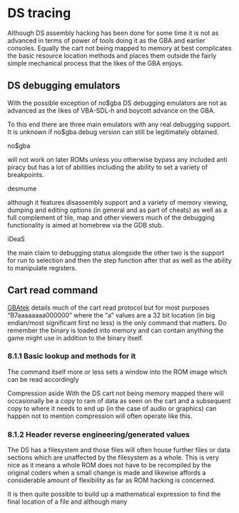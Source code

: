 # DS tracing

Although DS assembly hacking has been done for some time it is not as advanced in terms of power of tools doing it as the GBA and earlier consoles. Equally the cart not being mapped to memory at best complicates the basic resource location methods and places them outside the fairly simple mechanical process that the likes of the GBA enjoys.

## DS debugging emulators

With the possible exception of no$gba DS debugging emulators are not as advanced as the likes of VBA-SDL-h and boycott advance on the GBA.

To this end there are three main emulators with any real debugging support. It is unknown if no$gba debug version can still be legitimately obtained.

no$gba

will not work on later ROMs unless you otherwise bypass any included anti piracy but has a lot of abilities including the ability to set a variety of breakpoints.

desmume

although it features disassembly support and a variety of memory viewing, dumping and editing options (in general and as part of cheats) as well as a full complement of tile, map and other viewers much of the debugging functionality is aimed at homebrew via the GDB stub.

iDeaS

the main claim to debugging status alongside the other two is the support for run to selection and then the step function after that as well as the ability to manipulate registers.

## Cart read command

[GBAtek](http://problemkaputt.de/gbatek.htm#dscartridgeprotocol) details much of the cart read protocol but for most purposes “B7aaaaaaaa000000” where the “a” values are a 32 bit location (in big endian/most significant first no less) is the only command that matters. Do remember the binary is loaded into memory and can contain anything the game might use in addition to the binary itself.

### 8.1.1 Basic lookup and methods for it

The command itself more or less sets a window into the ROM image which can be read accordingly

Compression aside With the DS cart not being memory mapped there will occasionally be a copy to ram of data as seen on the cart and a subsequent copy to where it needs to end up (in the case of audio or graphics) can happen not to mention compression will often operate like this.

### 8.1.2 Header reverse engineering/generated values

The DS has a filesystem and those files will often house further files or data sections which are unaffected by the filesystem as a whole. This is very nice as it means a whole ROM does not have to be recompiled by the original coders when a small change is made and likewise affords a considerable amount of flexibility as far as ROM hacking is concerned.

It is then quite possible to build up a mathematical expression to find the final location of a file and although many
